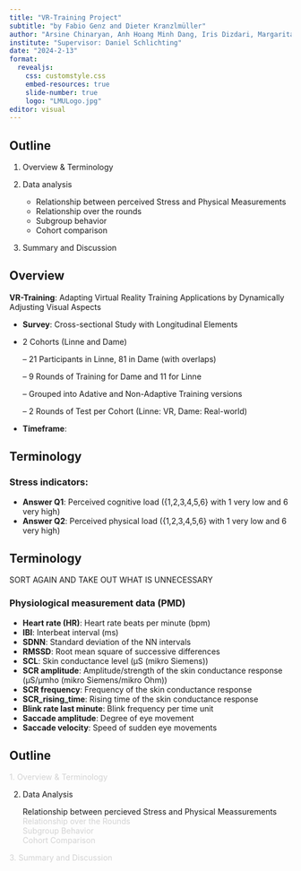 ```yaml
---
title: "VR-Training Project"
subtitle: "by Fabio Genz and Dieter Kranzlmüller"
author: "Arsine Chinaryan, Anh Hoang Minh Dang, Iris Dizdari, Margarita Khachatryan"
institute: "Supervisor: Daniel Schlichting"
date: "2024-2-13"
format: 
  revealjs:
    css: customstyle.css
    embed-resources: true
    slide-number: true
    logo: "LMULogo.jpg"
editor: visual
---
```


## Outline

::: incremental
1.    Overview & Terminology

2.    Data analysis

        - Relationship between perceived Stress and Physical Measurements\
        - Relationship over the rounds\
        - Subgroup behavior\
        - Cohort comparison

3.    Summary and Discussion
:::

## Overview


**VR-Training**: Adapting Virtual Reality Training Applications by Dynamically Adjusting Visual Aspects\

::: incremental
-   **Survey**: Cross-sectional Study with Longitudinal Elements

-   2 Cohorts (Linne and Dame) 
 
    --    21 Participants in Linne, 81 in Dame (with overlaps)
 
    --    9 Rounds of Training for Dame and 11 for Linne
    
    --    Grouped into Adative and Non-Adaptive Training versions
    
    --    2 Rounds of Test per Cohort (Linne: VR, Dame: Real-world)

-   **Timeframe**: 
:::

## Terminology

### Stress indicators:

-   **Answer Q1**: Perceived cognitive load ({1,2,3,4,5,6} with 1 very low and 6 very high)
-   **Answer Q2**: Perceived physical load ({1,2,3,4,5,6} with 1 very low and 6 very high)

## Terminology
SORT AGAIN AND TAKE OUT WHAT IS UNNECESSARY

### Physiological measurement data (PMD)

-   **Heart rate (HR)**: Heart rate beats per minute (bpm)
-   **IBI**: Interbeat interval (ms)
-   **SDNN**: Standard deviation of the NN intervals
-   **RMSSD**: Root mean square of successive differences
-   **SCL**: Skin conductance level (µS (mikro Siemens))
-   **SCR amplitude**: Amplitude/strength of the skin conductance response (µS/µmho (mikro Siemens/mikro Ohm))
-   **SCR frequency**: Frequency of the skin conductance response
-   **SCR_rising_time**: Rising time of the skin conductance response
-   **Blink rate last minute**: Blink frequency per time unit
-   **Saccade amplitude**: Degree of eye movement
-   **Saccade velocity**: Speed of sudden eye movements


## Outline

[1. Overview & Terminology]{style="color:lightgray;"}

2.  Data Analysis

    Relationship between percieved Stress and Physical Meassurements\
    [Relationship over the Rounds]{style="color:lightgray;"}\
    [Subgroup Behavior]{style="color:lightgray;"}\
    [Cohort Comparison]{style="color:lightgray;"}

[3. Summary and Discussion]{style="color:lightgray;"}